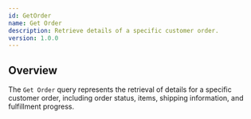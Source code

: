 ```yaml
---
id: GetOrder
name: Get Order
description: Retrieve details of a specific customer order.
version: 1.0.0
---
```


## Overview

The `Get Order` query represents the retrieval of details for a specific customer order, including order status, items, shipping information, and fulfillment progress.

<NodeGraph />
